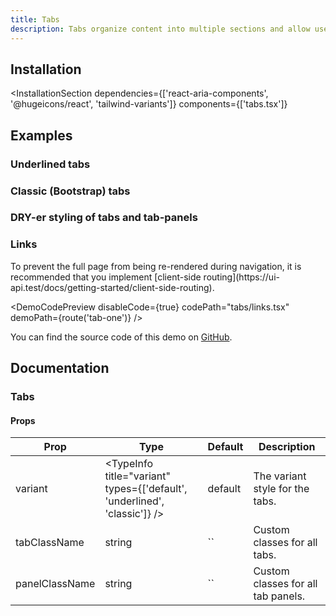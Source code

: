 ```yaml
---
title: Tabs
description: Tabs organize content into multiple sections and allow users to navigate between them.
---
```



<DemoCodePreview codePath="tabs/default.tsx" demoPath="demos/tabs/default" fileName="demo.tsx" />

## Installation
<InstallationSection
  dependencies={['react-aria-components', '@hugeicons/react', 'tailwind-variants']}
  components={['tabs.tsx']}
>
  <InstallationCommand command="execute" params="shadcn@latest add ~website/r/tabs.json" />
</InstallationSection>


## Examples
### Underlined tabs
<DemoCodePreview
  codePath="tabs/underlined.tsx"
  demoPath="demos/tabs/underlined"
  title="Underlined tabs"
/>

### Classic (Bootstrap) tabs
<DemoCodePreview
  codePath="tabs/classic.tsx"
  demoPath="demos/tabs/classic"
  title="Classic tabs"
/>

### DRY-er styling of tabs and tab-panels
<DemoCodePreview
  codePath="tabs/tab-class-name.tsx"
  demoPath="demos/tabs/tab-class-name"
  title="Classic tabs"
/>

### Links

<Callout icon={InformationSquareIcon} className="font-semibold">
  To prevent the full page from being re-rendered during navigation, it is recommended that you implement [client-side routing](https://ui-api.test/docs/getting-started/client-side-routing).
</Callout>

<DemoCodePreview
  disableCode={true}
  codePath="tabs/links.tsx"
  demoPath={route('tab-one')}
/>

You can find the source code of this demo on [GitHub](https://github.com/dspangenberg/twc-ui/tree/main/resources/js/pages/tabs).


## Documentation

### Tabs
#### Props

| Prop           | Type                                                                      | Default | Description                        |
|----------------|---------------------------------------------------------------------------|---------|------------------------------------|
| variant        | <TypeInfo title="variant" types={['default', 'underlined', 'classic']} /> | default | The variant style for the tabs.    |
| tabClassName   | string                                                                    | ``      | Custom classes for all tabs.       |
| panelClassName | string                                                                    | ``      | Custom classes for all tab panels. |

